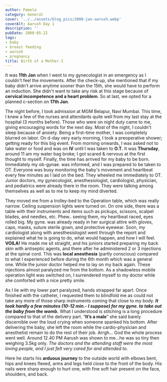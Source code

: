 ```yaml
---
author: Pamela
category: General
cover: '../../assets/blog_pics/2008-jan-aarush.webp'
coverAlt: Aarush Day 1
description: ''
pubDate: 2008-05-22
tags:
- baby
- breast feeding
- aarush
- pregnancy
title: Birth of a Mother-I
---
```


It was **11th Jan** when I went to my gynecologist in an emergency as I couldn't feel the movements. After the check-up, she mentioned that if my baby didn't arrive anytime sooner than the 15th, she would have to perform an induction. She didn't want to take any risk at this stage because of **cervical incompetence and a heart problem**. So at last, we opted for a planned c-section on **17th Jan**.

The night before, I took admission at MGM Belapur, Navi Mumbai. This time, I knew a few of the nurses and attendants quite well from my last stay at the hospital (3 months before). Those who were on night duty came to me, giving encouraging words for the next day. Most of the night, I couldn't sleep because of anxiety. Being a first-time mother, I was completely blurred on labor. On d-day very early morning, I took a preoperative shower; getting ready for this big event. From morning onwards, I was asked not to take water or food and was on **IV** until I was taken to **O.T.** It was **Thursday**, around 11 am my water bag broke; I got scared & nervous at the first thought to myself. Finally, the time has arrived for my baby to be born. Immediately my ob-gynae. was informed, and I was prepared to be taken to OT. Everyone was busy monitoring the baby's movement and heartbeat every few minutes as I laid on the bed. They wheeled me immediately to OT. Junior doctors, my gynecologist, anesthesiologist, cardiologist, physician, and pediatrics were already there in the room. They were talking among themselves as well as to me to keep my mind diverted.

They moved me from a trolley-bed to the Operation table, which was really narrow. Ceiling suspension lights were turned on. On one side, there was a table with their instruments and items such as pickups, scissors, scalpel blades, and needles, etc. Phew.. seeing them, my heartbeat raced, eyes rolled big. My gyne. was already ready in her surgical attire with gloves, caps, masks, suture sterile gown, and protective eyewear. Soon, my cardiologist along with anesthesiologist went through the report and explained what he is going to do, what would happen, and how I will feel. **VOILA!** He made me sit straight, and his juniors started preparing my back skin with antiseptic agents, and there after he administered 2 or 3 injections at the spinal cord. This was **local anesthesia** (partly conscious) compared to what I experienced before during the 6th month which was a general one. While the junior doctor helped me to lay on my back again. These injections almost paralyzed me from the bottom. As a shadowless mobile operation light was switched on, I surrendered myself to my doctor while she comforted with a nice pretty smile.

As I lie with my lower part paralyzed, hands strapped far apart. Once finished with the catheter, I requested them to blindfold me as could not take any more of those sharp instruments coming that close to my body. ***It took hardly a few minutes (10-12 min.- I suppose) for my gyne. to take out the baby from the womb.*** What I understood is stitching is a long procedure compared to that of the delivery part. “**It’s a male**” she said barely discernible over the loud crying when someone spanked his bottom. After delivering the baby, she left the room while the cardio-physician and anesthetist remain to do the rest of their job. Arrgh... God the whole process went well. Around 12.40 PM Aarush was shown to me...he was so tiny then weighing 3.5kg only. *The doctors and the attending staff were the most loving people, and I just felt very cared for and attended to.*

Here he starts his **arduous journey** to the outside world with elbows bent, hips and knees flexed, arms and legs held close to the front of the body. His nails were sharp enough to hurt one, with fine soft hair present on the face, shoulders, and back.
